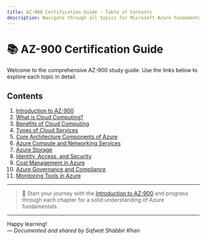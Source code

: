 ```yaml
---
title: AZ-900 Certification Guide - Table of Contents
description: Navigate through all topics for Microsoft Azure Fundamentals (AZ-900) certification.
---
```


# 📚 AZ-900 Certification Guide

Welcome to the comprehensive AZ-900 study guide. Use the links below to explore each topic in detail.

## Contents

1. [Introduction to AZ-900](./01-intro)
2. [What is Cloud Computing?](./02-describe-cloud-computing)
3. [Benefits of Cloud Computing](./03-benefits-of-cloud-computing)
4. [Types of Cloud Services](./04-cloud-service-types)
5. [Core Architecture Components of Azure](./05-core-architecture-components-of-azure)
6. [Azure Compute and Networking Services](./06-azure-compute-and-networking-services)
7. [Azure Storage](./07-azure-storage)
8. [Identity, Access, and Security](./08-identity-access-security)
9. [Cost Management in Azure](./09-cost-management)
10. [Azure Governance and Compliance](./10-azure-governance-and-compliance)
11. [Monitoring Tools in Azure](./11-azure-monitoring-tools)

---

> 🚀 Start your journey with the [Introduction to AZ-900](./intro) and progress through each chapter for a solid understanding of Azure fundamentals.

---

Happy learning!  
*— Documented and shared by Safwat Shabbir Khan*

